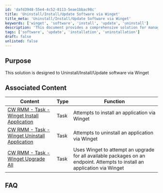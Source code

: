 ```yaml
---
id: 'dafd3948-55e4-4c52-8113-5eae1bbac98c'
title: 'Uninstall/Install/Update Software via Winget'
title_meta: 'Uninstall/Install/Update Software via Winget'
keywords: ['winget', 'software', 'install', 'update', 'uninstall']
description: 'This document provides a comprehensive solution for managing software installations, updates, and uninstalls using Winget. It includes associated tasks for installing, uninstalling, and upgrading applications on endpoints, ensuring efficient software management.'
tags: ['software', 'update', 'installation', 'uninstallation']
draft: false
unlisted: false
---
```

## Purpose

This solution is designed to Uninstall/Install/Update software via Winget

## Associated Content

| Content                                                                                                   | Type | Function                                                                                                      |
|-----------------------------------------------------------------------------------------------------------|------|---------------------------------------------------------------------------------------------------------------|
| [CW RMM - Task - Winget Install Application](https://proval.itglue.com/5078775/docs/13472474#version=published&amp;documentMode=view) | Task | Attempts to install an application via Winget                                                                 |
| [CW RMM - Task - Winget Uninstall Application](https://proval.itglue.com/5078775/docs/13473023#version=published&amp;documentMode=view) | Task | Attempts to uninstall an application via Winget                                                               |
| [CW RMM - Task - Winget Upgrade All](https://proval.itglue.com/5078775/docs/13473030#version=published&amp;documentMode=view) | Task | Uses Winget to attempt an upgrade for all available packages on an endpoint. Attempts to install an application via Winget |

## FAQ














